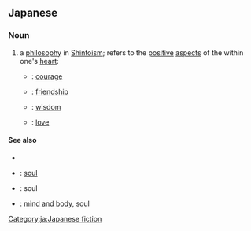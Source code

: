 ==Japanese==
{{ja-kanjitab|直|霊}}
{{rfc|real word (see 一霊四魂 in JPN wikipedia) but needs cleanup}}

===Noun===
{{ja-noun|なおひ}}

# a [[philosophy]] in [[Shintoism]]; refers to the [[positive]] [[aspects]] of the {{ja-r|四魂|しこん}} within one's [[heart]]:
#* {{ja-r|荒魂|あらたま}}: [[courage]]
#* {{ja-r|和魂|にぎたま}}: [[friendship]]
#* {{ja-r|奇魂|くしたま}}: [[wisdom]]
#* {{ja-r|幸魂|さきたま}}: [[love]]

====See also====
* {{ja-r|神道|しんとう}}
* {{ja-r|魂|たましい}}: [[soul]]
* {{ja-r|魄|はく}}: soul
* {{ja-r|魂魄|こんぱく}}: [[mind and body]], soul

[[Category:ja:Japanese fiction]]